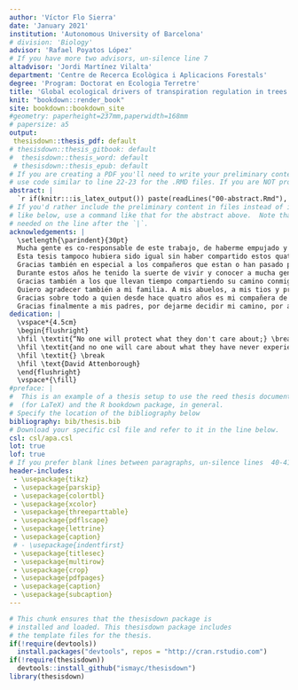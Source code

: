 ```yaml
---
author: 'Víctor Flo Sierra'
date: 'January 2021'
institution: 'Autonomous University of Barcelona'
# division: 'Biology'
advisor: 'Rafael Poyatos López'
# If you have more two advisors, un-silence line 7
altadvisor: 'Jordi Martínez Vilalta'
department: 'Centre de Recerca Ecològica i Aplicacions Forestals'
degree: 'Program: Doctorat en Ecologia Terretre'
title: 'Global ecological drivers of transpiration regulation in trees'
knit: "bookdown::render_book"
site: bookdown::bookdown_site
#geometry: paperheight=237mm,paperwidth=168mm
# papersize: a5
output: 
 thesisdown::thesis_pdf: default
# thesisdown::thesis_gitbook: default
#  thesisdown::thesis_word: default
 # thesisdown::thesis_epub: default
# If you are creating a PDF you'll need to write your preliminary content (e.g., abstract, acknowledgements) here or
# use code similar to line 22-23 for the .RMD files. If you are NOT producing a PDF, you can delete or silence lines 21-32 in this YAML header.
abstract: |
  `r if(knitr:::is_latex_output()) paste(readLines("00-abstract.Rmd"), collapse = '\n  ')`
# If you'd rather include the preliminary content in files instead of inline
# like below, use a command like that for the abstract above.  Note that a tab is 
# needed on the line after the `|`.
acknowledgements: |
  \setlength{\parindent}{30pt}
  Mucha gente es co-responsable de este trabajo, de haberme empujado y acompañado hasta aquí. Me gustaria empezar agradeciendo a mis directores de tesis, Rafa y Jordi, sin los que esta tesis no hubiera sido posible, gracias por la oportunidad de trabajar con vosotros. He sido muy afortunado de haber contado con dos mentores excelentes en lo profesional y en lo personal. Rafa, tu dedicación es envidiable, gracias por todas las buenas ideas, los comentarios y críticas, las correcciones perfectas, por los viajes a congresos y por sufrir de mi insomnio y jet-lag. Jordi, ha sido un privilegio tenerte como tutor, por tu conocimiento transversal y profundo, por tu capacidad inata e inmediata de entenderlo todo, por mejorar simpre todas las ideas y textos, y por tu calidad humana.\par
  Esta tesis tampoco hubiera sido igual sin haber compartido estos quatro años con tantos buenos compañeros. Gracias a los compañeros de despacho, a Anna, Javi, Judit, Carlos, Manu, Aina, Marta, Pere y Pol. Creo que habeis sido los mejores compañeros posibles y que tuve mucha suerte de acabar en el -150. Sé que me llevo grandes amistades para toda la vida. No quiero olvidarme tampoco de muchos otros compañeros como Jordi, Sara, Kevin, Xavi, Vicenç, Joan, Marina, con los que hemos compartido café, discusiones y charlas. Gracias también a Luciana por acompañarnos en ese genial viaje relampago por el desierto americano.\par
  Gracias también en especial a los compañeros que estan o han pasado por el grupo. Maurizio, Tere, Miquel, Lucia, Víctor, Raul, Rosella, Pipo, Mireia, Lies, David, Jacob, Aude, Antonine, Pablo, Luca y Brenda, sin duda un grupo envidiable. Gracias por tantos buenos momentos, por la vertiente académica, pero especialmente por las salidas de grupo, por las barbacoas, cenas y cervezas. Me gustaria agradecer especialmente a Víctor Granda, por su excelente trabajo, sin el que hubiera sido imposible enfrentarnos a la dificil tarea de llevar adelante SAPFLUXNET. Gracias por enseñarme a querer R, pero sobre todo por las risas y los enfados jugando a basquet.  A Jordi Bosch, Anselm Rodrigo, Joan Oca e Ingrid Masaló por permitirme iniciarme en el mundo de la investigación.\par
  Durante estos años he tenido la suerte de vivir y conocer a mucha gente lejos de casa. Muchas personas que me han enseñado otras maneras de ver el mundo. Me gustaria mencionar especialmente a Martin y a Elena, gracias por acojerme y hacerme sentir como en casa en Salt Lake City. Gracias por darnos cobijo cuando nos quedamos en la calle por unos dias, dejarme vuetro coche, y gracias por un viaje inolmidable a Glacier. No os lo podré agradecer suficiente. Gracias a Bill Anderegg por acojerme en su laboratorio donde he tenido la suerte de conocer a gente genial como Kelly, Nicole, Jaycee. Me gustaria agradecer también a Kathy Steppe por darme la oportunidad de visitar su laboratorio en Ghent y por sus buenos consejos. A Roberto por enseñarme a intalar mi primera sonda de flujo de sabia.\par
  Gracias también a los que llevan tiempo compartiendo su camino conmigo o han caminado alguna etapa, me han marcado y ayudado, a los amigos de toda la vida y a mis compañeros de andanzas musicales. Gracias Trufa, Pablo, Marc, Laura, Oscar, Carles, Jordi, Larry, Cristian, Pol, Kuni, Julio, Lorenzo, Barbara, Edgar, Jan, Arnau. También a Marta, Rosa, Florian, Daniel, Lola, Magdalena y Esther, por haber creído tanto en mi y haber sido parte de mi vida durante muchos años. A Tuti, Tona y Flor porque os hecho de menos.\par
  Quiero agradecer también a mi familia. A mis abuelos, a mis tios y primos, por haber sido una referencia.\par
  Gracias sobre todo a quien desde hace quatro años es mi compañera de viaje. Gracias Mari Angeles por tu sonrisa, tu apoyo incondicional y tu amor. Esta tesis no hubiera sido sin ti. Gracias por ser brillante, por que es un placer escucharte y por intentar "salvar al mundo". Gracias por dejarme formar parte de tu familia murciana.\par
  Gracias finalmente a mis padres, por dejarme decidir mi camino, por apoyarme en cada decisión que he tomado. Me habeis hecho libre y feliz. Mil gracias Ana por haber creido en mi, por ser un ejemplo desde que eramos pequeños, por ser tan buena y trabajadora. Si alguien es responsable directo de que me lanzara ha recorrer este camino esa eres tu. Gracias Clara por ser la alegría de nuestra casa y ser una hermana maravillosa. Gracias Marc y Jose por formar parte de nuestra vida y por esas charlas sobre tecnologia y negocios. Para acabar, gracias Arnau, el último fichaje de la familia. ¡Os quiero!\par
dedication: |
  \vspace*{4.5cm}
  \begin{flushright}
  \hfil \textit{“No one will protect what they don't care about;} \break
  \hfil \textit{and no one will care about what they have never experiened”} \break
  \hfil \textit{} \break
  \hfil \text{David Attenborough}
  \end{flushright}
  \vspace*{\fill}
#preface: |
#  This is an example of a thesis setup to use the reed thesis document class
#  (for LaTeX) and the R bookdown package, in general.
# Specify the location of the bibliography below
bibliography: bib/thesis.bib
# Download your specific csl file and refer to it in the line below.
csl: csl/apa.csl
lot: true
lof: true
# If you prefer blank lines between paragraphs, un-silence lines  40-41 (this requires package tikz)
header-includes:
 - \usepackage{tikz}
 - \usepackage{parskip}
 - \usepackage{colortbl}
 - \usepackage{xcolor}
 - \usepackage{threeparttable}
 - \usepackage{pdflscape}
 - \usepackage{lettrine}
 - \usepackage{caption}
 # - \usepackage{indentfirst}
 - \usepackage{titlesec}
 - \usepackage{multirow}
 - \usepackage{crop}
 - \usepackage{pdfpages}
 - \usepackage{caption}
 - \usepackage{subcaption}
---
```


<!--
Above is the YAML (YAML Ain't Markup Language) header that includes a lot of metadata used to produce the document.  Be careful with spacing in this header!

If you'd prefer to not include a Dedication, for example, simply delete the section entirely, or silence (add #) them. 

If you have other LaTeX packages you would like to include, delete the # before header-includes and list the packages after hyphens on new lines.

If you'd like to include a comment that won't be produced in your resulting file enclose it in a block like this.

If you receive a duplicate label error after knitting, make sure to delete the index.Rmd file and then knit again.
-->

```r
# This chunk ensures that the thesisdown package is
# installed and loaded. This thesisdown package includes
# the template files for the thesis.
if(!require(devtools))
  install.packages("devtools", repos = "http://cran.rstudio.com")
if(!require(thesisdown))
  devtools::install_github("ismayc/thesisdown")
library(thesisdown)
```

<!-- On ordering the chapter files:
There are two options:
1. Name your chapter files in the order in which you want them to appear (e.g., 01-Inro, 02-Data, 03-Conclusions). 
2. Otherwise, you can specify the order in which they appear in the _bookdown.yml (for PDF only).

Do not include 00(two-hyphens)prelim.Rmd and 00-abstract.Rmd in the YAML file--they are handled in the YAML above differently for the PDF version.
-->

<!-- The {.unnumbered} option here means that the introduction will be "Chapter 0." You can also use {-} for no numbers
on chapters.
-->
